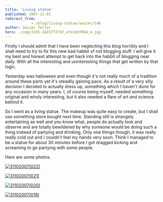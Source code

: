 ```yaml
---
title: 'Living statue'
published: 2007-11-01
redirect_from: 
            - /blog/living-statue/swizec/146
author: Swizec Teller
hero: ./img/2191-1815772747_efe2ddf0b4_m.jpg
---
```

Firstly I should admit that I have been neglecting this blog horribly and I shall need to try to fix this new bad habbit of not blogging stuff. I will give it my best and honest attempt to get back into the habbit of blogging near daily. With all the interesting and uninteresting things that get written by that logic.

Yesterday was halloween and even though it's not really much of a tradition around these parts yet it's steadily gaining pace. As a result of a very silly decision I decided to actually dress up, something which I haven't done for any occasion in many years. I, of course being myself, needed something original and wholy interesting, but it also needed a flare of art and science behind it.

So I went as a living statue. The makeup was quite easy to create, but I shall use something store bought next time. Standing still is strangely entertaining as well and you know what, people do actually look and observe and are totally bewildered by why someone would be doing such a thing instead of partying and drinking. Only one things though, it was really really cold out and I couldn't feel my hands very soon. Think I managed to be a statue for about 30 minutes before I got dragged kicking and screaming to go partying with some people.

Here are some photos.

[![31102007(022)](./img/2191-1815772747_efe2ddf0b4_m.jpg)](http://www.flickr.com/photos/swiz/1815772747/ "Photo Sharing")

[![31102007(021)](./img/2265-1815772731_68e2e9c83a_m.jpg)](http://www.flickr.com/photos/swiz/1815772731/ "Photo Sharing")

[![31102007(020)](./img/2040-1815772717_48693f5016_m.jpg)](http://www.flickr.com/photos/swiz/1815772717/ "Photo Sharing")

[![31102007(019)](./img/2342-1815772705_4d4b2303da_m.jpg)](http://www.flickr.com/photos/swiz/1815772705/ "Photo Sharing")